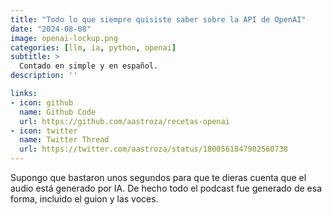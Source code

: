 ```yaml
---
title: "Todo lo que siempre quisiste saber sobre la API de OpenAI"
date: "2024-08-08"
image: openai-lockup.png
categories: [llm, ia, python, openai]
subtitle: >
  Contado en simple y en español.
description: ''

links:
- icon: github
  name: Github Code
  url: https://github.com/aastroza/recetas-openai
- icon: twitter
  name: Twitter Thread
  url: https://twitter.com/aastroza/status/1800561847902560738
---
```



Supongo que bastaron unos segundos para que te dieras cuenta que el audio está generado por IA. De hecho todo el podcast fue generado de esa forma, incluido el guion y las voces.